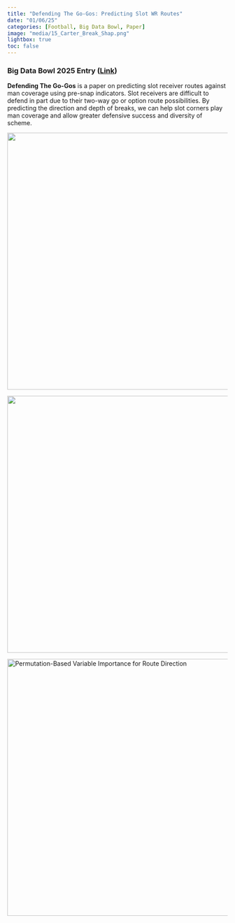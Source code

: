 ```yaml
---
title: "Defending The Go-Gos: Predicting Slot WR Routes"
date: "01/06/25"
categories: [Football, Big Data Bowl, Paper]
image: "media/15_Carter_Break_Shap.png"
lightbox: true
toc: false
---
```


### **Big Data Bowl 2025 Entry ([Link](https://www.kaggle.com/code/kevinbaer/defending-the-go-gos-predicting-slot-wr-routes){target="_blank"})**

**Defending The Go-Gos** is a paper on predicting slot receiver routes against man coverage using pre-snap indicators. Slot receivers are difficult to defend in part due to their two-way go or option route possibilities. By predicting the direction and depth of breaks, we can help slot corners play man coverage and allow greater defensive success and diversity of scheme.

![](media/19_full_anim_1386.gif){fig-align="center" width="588"}

![](media/15_Carter_Break_Shap.png){fig-align="center" width="588"}

![](media/11_direction_permutation_vip.png "Permutation-Based Variable Importance for Route Direction"){fig-align="center" width="588"}

